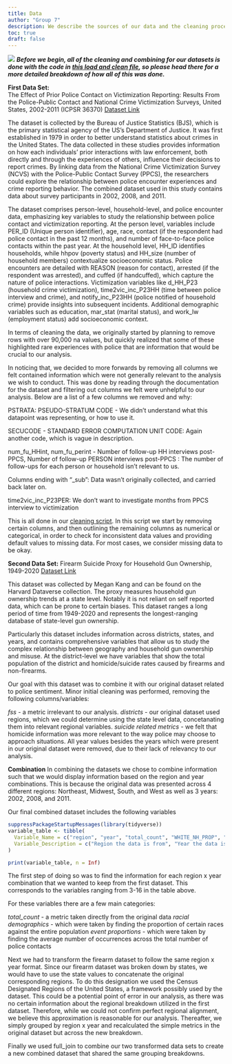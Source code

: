 ```yaml
---
title: Data
author: "Group 7"
description: We describe the sources of our data and the cleaning process.
toc: true
draft: false
---
```


![](images/data-import-cheatsheet-thumbs.png)
***Before we begin, all of the cleaning and combining for our datasets is done with the code in [this load and clean file](/scripts/load_and_clean_data.R), so please head there for a more detailed breakdown of how all of this was done.***

**First Data Set:**  
The Effect of Prior Police Contact on Victimization Reporting: Results From the Police-Public Contact and National Crime Victimization Surveys, United States, 2002-2011 (ICPSR 36370) 
[Dataset Link](https://www.icpsr.umich.edu/web/NACJD/studies/36370/)

The dataset is collected by the Bureau of Justice Statistics (BJS), which is the primary statistical agency of the US's Department of Justice. It was first established in 1979 in order to better understand statistics about crimes in the United States. The data collected in these studies provides information on how each individuals' prior interactions with law enforcement, both directly and through the experiences of others, influence their decisions to report crimes. By linking data from the National Crime Victimization Survey (NCVS) with the Police-Public Contact Survey (PPCS), the researchers could explore the relationship between police encounter experiences and crime reporting behavior. The combined dataset used in this study contains data about survey participants in 2002, 2008, and 2011.

The dataset comprises person-level, household-level, and police encounter data, emphasizing key variables to study the relationship between police contact and victimization reporting. 
At the person level, variables include PER_ID (Unique person identifier), age, race, contact (if the respondent had police contact in the past 12 months), and number of face-to-face police contacts within the past year.
At the household level, HH_ID identifies households, while hhpov (poverty status) and HH_size (number of household members) contextualize socioeconomic status. Police encounters are detailed with REASON (reason for contact), arrested (if the respondent was arrested), and cuffed (if handcuffed), which capture the nature of police interactions. 
Victimization variables like d_HH_P23 (household crime victimization), time2vic_inc_P23HH (time between police interview and crime), and notify_inc_P23HH (police notified of household crime) provide insights into subsequent incidents. 
Additional demographic variables such as education, mar_stat (marital status), and work_lw (employment status) add socioeconomic context.

In terms of cleaning the data, we originally started by planning to remove rows with over 90,000 na values, but quickly realized that some of these highlighted rare experiences with police that are information that would be crucial to our analysis. 

In noticing that, we decided to more forwards by removing all columns we felt contained information which were not generally relevant to the analysis we wish to conduct. This was done by reading through the documentation for the dataset and filtering out columns we felt were unhelpful to our analysis. Below are a list of a few columns we removed and why:

PSTRATA: PSEUDO-STRATUM CODE - We didn't understand what this datapoint was representing, or how to use it.

SECUCODE - STANDARD ERROR COMPUTATION UNIT CODE: Again another code, which is vague in description.

num_fu_HHint, num_fu_perint - Number of follow-up HH interviews post-PPCS, Number of follow-up PERSON interviews post-PPCS : The number of follow-ups for each person or household isn't relevant to us.

Columns ending with "_sub": Data wasn't originally collected, and carried back later on. 

time2vic_inc_P23PER: We don't want to investigate months from PPCS interview to victimization

This is all done in our [cleaning script](\scripts\load_and_clean_data.R). In this script we start by removing certain columns, and then outlining the remaining columns as numerical or categorical, in order to check for inconsistent data values and providing default values to missing data. For most cases, we consider missing data to be okay.

**Second Data Set:**
Firearm Suicide Proxy for Household Gun Ownership, 1949-2020
[Dataset Link](https://dataverse.harvard.edu/dataset.xhtml?persistentId=doi:10.7910/DVN/QVYDUD)

This dataset was collected by Megan Kang and can be found on the Harvard Dataverse collection. The proxy measures household gun ownership trends at a state level. Notably it is not reliant on self reported data, which can be prone to certain biases. This dataset ranges a long period of time from 1949-2020 and represents the longest-ranging database of state-level gun ownership. 

Particularly this dataset includes information across districts, states, and years, and contains comprehensive variables that allow us to study the complex relationship between geography and household gun ownership and misuse. At the district-level we have variables that show the total population of the district and homicide/suicide rates caused by firearms and non-firearms.

Our goal with this dataset was to combine it with our original dataset related to police sentiment. Minor initial cleaning was performed, removing the following columns/variables:

*fss* - a metric irrelevant to our analysis.
*districts* - our original dataset used regions, which we could determine using the state level data, concetanating them into relevant regional variables.
*suicide related metrics* - we felt that homicide information was more relevant to the way police may choose to approach situations.
All year values besides the years which were present in our original dataset were removed, due to their lack of relevancy to our analysis. 

**Combination**
In combining the datasets we chose to combine information such that we would display information based on the region and year combinations. This is because the original data was presented across 4 different regions: Northeast, Midwest, South, and West as well as 3 years: 2002, 2008, and 2011.

Our final combined dataset includes the following variables
```r
suppressPackageStartupMessages(library(tidyverse))
variable_table <- tibble(
  Variable_Name = c("region", "year", "total_count", "WHITE_NH_PROP", "B_NH_PROP", "HISPANIC_PROP", "OTHER_MULTI_NH_PROP", "CONTACT_FREQ", "OC_FRISK_PROP", "TC_FRISK_PROP", "VSRCH_PROP", "ARREST_PROP", "CUFFED_PROP", "PROPER_PROP", "IMPROPER_PROP", "AVG_CONT", "population", "fa_homicides", "nfa_homicides", "homicides", "fa_homicide_rate", "nfa_homicide_rate", "homicide_rate"),
  Variable_Description = c("Region the data is from", "Year the data is from", "Total number of responses in the police sentiment dataset", "White non-hispanic proportion of responses for police sentiment", "Black non-hispanic proportion of responses for police sentiment", "Hispanic proportion of responses for police sentiment survey", "Other/multiracial/Non-hispanic proportion of responses for police sentiment survey", "Proportion of responders who had contact with law enforcement", "Proportion of stop and frisks for non-traffic stops", "Proportion of stop and frisks for traffic stops", "Proportion of vehicle searchs", "Proportions of contacts that ended in arrest", "Proportion of contacts that included cuffing", "Proportion of contacts deemed handled proper", "Proportion of contacts deemed unproperly handled", "Average number of contacts in the last year", "Total region population from US census", "Number of Firearm homicides", "Number of non-firearm homicides", "number of homidides", "firearm homicides per 100,000", "non-firearm homicides per 100,000", "homicides per 100,000")
)

print(variable_table, n = Inf)
```


The first step of doing so was to find the information for each region x year combination that we wanted to keep from the first dataset. This corresponds to the variables ranging from 3-16 in the table above.

For these variables there are a few main categories:

*total_count* - a metric taken directly from the original data 
*racial demographics* - which were taken by finding the proportion of certain races against the entire population
*event proportions* - which were taken by finding the average number of occurrences across the total number of police contacts

Next we had to transform the firearm dataset to follow the same region x year format. Since our firearm dataset was broken down by states, we would have to use the state values to concatenate the original corresponding regions. To do this designation we used the Census Designated Regions of the United States, a framework possibly used by the dataset. This could be a potential point of error in our analysis, as there was no certain information about the regional breakdown utilized in the first dataset. Therefore, while we could not confirm perfect regional alignment, we believe this approximation is reasonable for our analysis. Thereafter, we simply grouped by region x year and recalculated the simple metrics in the original dataset but across the new breakdown. 

Finally we used full_join to combine our two transformed data sets to create a new combined dataset that shared the same grouping breakdowns. 


